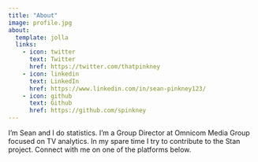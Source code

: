 ```yaml
---
title: "About"
image: profile.jpg
about:
  template: jolla
  links:
    - icon: twitter
      text: Twitter
      href: https://twitter.com/thatpinkney
    - icon: linkedin
      text: LinkedIn
      href: https://www.linkedin.com/in/sean-pinkney123/
    - icon: github
      text: Github
      href: https://github.com/spinkney
---
```


I'm Sean and I do statistics. I'm a Group Director at Omnicom Media Group focused on TV analytics. In my spare time I try to contribute to the Stan project. Connect with me on one of the platforms below. 

```{=html}
<!--
    Change the title of the page.
    Change the template to marquee.
    Update the links to your profile pages.
    
-->
```
